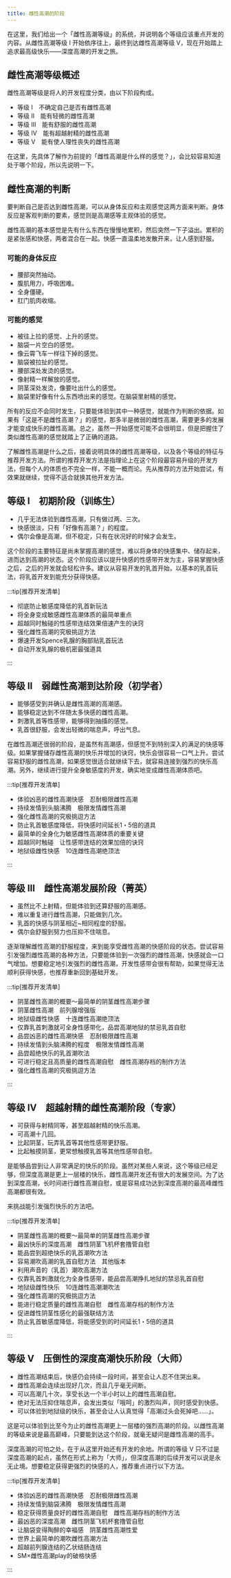 ```yaml
---
title: 雌性高潮的阶段
---
```


在这里，我们给出一个「雌性高潮等级」的系统，并说明各个等级应该重点开发的内容。从雌性高潮等级 Ⅰ 开始依序往上，最终到达雌性高潮等级 Ⅴ，现在开始踏上追求最高级快乐——深度高潮的开发之旅。

## 雌性高潮等级概述

雌性高潮等级是将人的开发程度分类，由以下阶段构成。

- 等级 I　不确定自己是否有雌性高潮
- 等级 II　能有轻微的雌性高潮
- 等级 III　能有舒服的雌性高潮
- 等级 IV　能有超越射精的雌性高潮
- 等级 V　能有使人理性丧失的雌性高潮

在这里，先具体了解作为前提的「雌性高潮是什么样的感觉？」，会比较容易知道处于哪个阶段，所以先说明一下。

## 雌性高潮的判断

要判断自己是否达到雌性高潮，可以从身体反应和主观感觉这两方面来判断。身体反应是客观判断的要素，感觉则是高潮感等主观体验的感觉。

雌性高潮的基本感觉是先有什么东西在慢慢地累积，然后突然一下子溢出。累积的是紧张感和快感，两者混合在一起。快感一直温柔地发散开来，让人感到舒服。

### 可能的身体反应

- 腰部突然抽动。
- 腹肌用力，呼吸困难。
- 全身僵硬。
- 肛门肌肉收缩。

### 可能的感觉

- 被往上拉的感觉、上升的感觉。
- 脑袋一片空白的感觉。
- 像云霄飞车一样往下掉的感觉。
- 脑袋被拉扯的感觉。
- 腰部深处发烫的感觉。
- 像射精一样解放的感觉。
- 阴茎深处发烫，像要吐出什么的感觉。
- 脑袋里好像有什么东西喷出来的感觉。在脑袋里射精的感觉。


所有的反应不会同时发生，只要能体验到其中一种感觉，就能作为判断的依据。如果有「这是不是雌性高潮？」的感觉，那多半是微弱的雌性高潮，需要更多的发展才能变成快乐的雌性高潮。总之，虽然一开始感觉可能不会很明显，但是把握住了类似雌性高潮的感觉就踏上了正确的道路。

了解雌性高潮是什么之后，接着说明具体的雌性高潮等级，以及各个等级的特征与推荐开发方法。所谓的推荐开发方法是指理论上在这个阶段最容易升级的开发方法，但每个人的体质也不完全一样，不能一概而论。先从推荐的方法开始尝试，有效果就继续，觉得不适合就换其他开发方法。


## 等级 I　初期阶段（训练生）

- 几乎无法体验到雌性高潮，只有做过两、三次。
- 快感很淡，只有「好像有高潮？」的程度。
- 偶尔会像是高潮，但不稳定，只有在状况好的时候才会发生。


这个阶段的主要特征是尚未掌握高潮的感觉，难以将身体的快感集中、储存起来，进而达到高潮的状态。这个阶段应该以提升快感的性感带开发为主，容易掌握快感之后，之后的开发就会轻松许多。建议从容易开发的乳首开始，以基本的乳首玩法，将乳首开发到能充分获得快感。

:::tip[推荐开发清单]

- 彻底防止敏感度降低的乳首新玩法
- 将全身变成敏感雌性高潮体质的最简单重点
- 超越同时触碰的性感带连结效果倍速产生的诀窍
- 强化雌性高潮的究极挑逗方法
- 爆速开发Spence乳腺的胸部贴乳首玩法
- 自动开发乳腺的极机密最强道具

:::

## 等级 Ⅱ　弱雌性高潮到达阶段（初学者）

- 能够感受到并确认是雌性高潮的高潮感。
- 能够稳定达到不伴随太多快感的雌性高潮。
- 刺激乳首等性感带，能够得到抽搐的感觉。
- 乳首很舒服，会发出轻微的喘息声，呼出气息。

在雌性高潮还很弱的阶段，是虽然有高潮感，但感觉不到特别深入的满足的快感等级。如果掌握储存雌性高潮的快乐并增加的诀窍，快乐会很容易一口气上升。尝试容易舒服的雌性高潮，如果感觉很适合就继续下去，就容易连接到强烈的快乐高潮。另外，继续进行提升全身敏感度的开发，确实地变成雌性高潮体质吧。

:::tip[推荐开发清单]

- 体验凶恶的雌性高潮快感　忍耐极限雌性高潮
- 持续发情到头脑沸腾　极限发情雌性高潮
- 强化雌性高潮的究极挑逗方法
- 防止乳首敏感度降低，将快感时间延长1・5倍的道具
- 最简单的全身化为敏感雌性高潮体质的重要关键
- 超越同时触碰　让性感带连结的效果加倍的诀窍
- 地狱级雌性快感　10连雌性高潮绝顶法

:::

## 等级 Ⅲ　雌性高潮发展阶段（菁英）

- 虽然比不上射精，但能体验到还算舒服的高潮感。
- 难以重复进行雌性高潮，只能做到几次。
- 乳首的快感与阴茎相近~相同程度的舒服。
- 偶尔会舒服到努力也压抑不住喘息。


逐渐理解雌性高潮的舒服程度，来到能享受雌性高潮的快感阶段的状态。尝试容易引发强烈雌性高潮的各种方法，只要能体验到一次强烈的雌性高潮，快感就会一口气增加。想要稳定地引发强烈的雌性高潮，开发性感带会很有帮助，如果觉得无法顺利获得快感，也推荐重新回到基础开发。

:::tip[推荐开发清单]

- 阴茎雌性高潮的概要～最简单的阴茎雌性高潮步骤
- 阴茎雌性高潮　前列腺增强版
- 地狱级雌性快感　十连雌性高潮绝顶法
- 仅靠乳首刺激就可全身性感带化，品尝高潮地狱的禁忌乳首自慰
- 品尝凶恶的雌性高潮快感　忍耐极限雌性高潮
- 持续发情到头脑沸腾的程度　极限发情雌性高潮
- 品尝超绝快乐的乳首潮吹法
- 可进行稳定且高质量的雌性高潮自慰　雌性高潮存档的制作方法
- 强化雌性高潮的究极挑逗方法

:::

## 等级 Ⅳ　超越射精的雌性高潮阶段（专家）

- 可获得与射精同等，甚至超越射精的快乐高潮。
- 可高潮十几回。
- 比起阴茎，玩弄乳首等其他性感带更舒服。
- 比起触摸阴茎，更常想触摸乳首等其他性感带自慰。

是能够品尝到让人非常满足的快乐的阶段。虽然对某些人来说，这个等级已经足够，但深度高潮是更上一层楼的快乐，雌性高潮开发还有很大的发展空间。为了达到深度高潮，长时间进行雌性高潮自慰，或是容易成功达到深度高潮的最高峰雌性高潮都很有效。

来挑战能引发强烈快乐的方法吧。

:::tip[推荐开发清单]

- 阴茎雌性高潮的概要～最简单的阴茎雌性高潮步骤
- 最凶快乐的深度高潮　雌性阴茎飞机杯套撸管自慰
- 能品尝到超绝快乐的乳首潮吹方法
- 容易潮吹高潮的乳首自慰方法　其他版本
- 利用声音的（乳首）潮吹高潮方法
- 仅靠乳首刺激就化为全身性感带，能品尝高潮挣扎地狱的禁忌乳首自慰
- 地狱级雌性快乐　10连雌性高潮潮吹法
- 强化雌性高潮的究极挑逗方法
- 能进行稳定质量的雌性高潮自慰　雌性高潮存档的制作方法
- 促进雌性阴茎性感化的最强联结方法
- 防止乳首敏感度降低，将能感受到的时间延长1・5倍的道具

:::

## 等级 Ⅴ　压倒性的深度高潮快乐阶段（大师）

- 雌性高潮结束后，快感仍会持续一段时间，甚至会让人忍不住哭出来。
- 雌性高潮会连续出现好几次，而且几乎毫无间断。
- 可以高潮几十次，享受长达一个半小时以上的雌性高潮自慰。
- 绝对无法压抑住喘息声，会发出类似「哦呵」的激烈叫声，同时感受到快感。
- 可以体验到地狱级的快乐，甚至会让人认真觉得「高潮过头会死掉吧……」。


这是可以体验到比至今为止的雌性高潮更上一层楼的强烈高潮的阶段。以雌性高潮的等级来说是最高巅峰，只要能到达这个阶段，就毫无疑问是雌性高潮的高手。

深度高潮的可怕之处，在于从这里开始还有开发的余地。所谓的等级 Ⅴ 只不过是深度高潮的起点，虽然在形式上称为「大师」，但深度高潮的后续开发可以说是永无止境。想要稳定获得更强烈的快感的人，推荐重点进行以下方法。

:::tip[推荐开发清单]

- 体验凶恶的雌性高潮快感　忍耐极限雌性高潮
- 持续发情到脑袋沸腾　极限发情雌性高潮
- 稳定获得质量良好的雌性高潮自慰　雌性高潮存档的制作方法
- 最凶恶的深度高潮　雌性阴茎飞机杯套撸管自慰
- 让脑袋变得陶醉的幸福感　阴茎雌性高潮性爱
- 世界上最简单的潮吹雌性高潮方法
- 超越前列腺连结的乙状结肠连结
- SM×雌性高潮play的破格快感

:::
